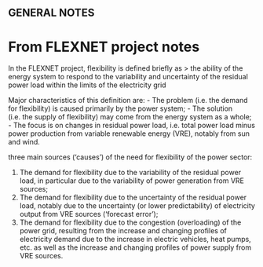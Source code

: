 ## GENERAL NOTES

# From FLEXNET project notes

In the FLEXNET project, flexibility is defined briefly as
> the ability of the energy system to respond to the variability and uncertainty of the residual power load within the limits of the electricity grid

Major characteristics of this definition are:
- The problem (i.e. the demand for flexibility) is caused primarily by the power system;
- The solution (i.e. the supply of flexibility) may come from the energy system as a whole;
- The focus is on changes in residual power load, i.e. total power load minus power production from variable renewable energy (VRE), notably from sun and wind.

three main sources (‘causes’) of the need for flexibility of the power sector:

1. The demand for flexibility  due to  the variability of the residual power load, in particular due to the variability of power generation from VRE sources;
2. The demand for flexibility due to the uncertainty of the residual power load, notably due to the uncertainty (or lower predictability) of electricity output from VRE sources (‘forecast error’);
3. The demand for flexibility due to the congestion (overloading) of the power grid, resulting from the increase and changing profiles of electricity demand due to the increase in electric vehicles, heat pumps, etc. as well as the increase and changing profiles of power supply from VRE sources.